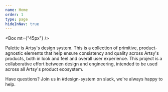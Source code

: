 ```yaml
---
name: Home
order: 1
type: page
hideInNav: true
---
```


<Box mt={"45px"} />

Palette is Artsy's design system. This is a collection of primitive,
product-agnostic elements that help ensure consistency and quality across
Artsy's products, both in look and feel and overall user experience. This
project is a collaborative effort between design and engineering, intended to be
used across all Artsy's product ecosystem.

Have questions? Join us in #design-system on slack, we're always happy to help.

<Spacer my={3} />

<ArtsyMarkIcon width="80px" height="80px" />
